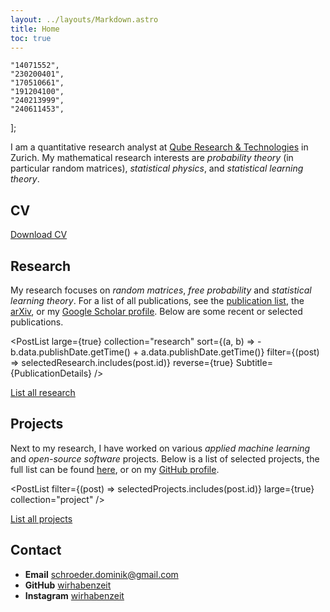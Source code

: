 ```yaml
---
layout: ../layouts/Markdown.astro
title: Home
toc: true
---
```


	"14071552",
	"230200401",
	"170510661",
	"191204100",
	"240213999",
	"240611453",
];



I am a quantitative research analyst at [Qube Research & Technologies](https://qube-rt.com) in Zurich. My mathematical research interests are _probability theory_ (in particular random matrices), _statistical physics_, and _statistical learning theory_.

<SocialList />

## CV

<CV />

[Download CV](/cv.pdf)

## Research

My research focuses on _random matrices_, _free probability_ and _statistical learning theory_. For a list of all publications, see the [publication list](/research), the [arXiv](https://arxiv.org/a/schroder_d_1), or my [Google Scholar profile](https://scholar.google.com/citations?user=u3ilHrcAAAAJ). Below are some recent or selected publications.

<PostList
	large={true}
	collection="research"
	sort={(a, b) => -b.data.publishDate.getTime() + a.data.publishDate.getTime()}
	filter={(post) => selectedResearch.includes(post.id)}
	reverse={true}
	Subtitle={PublicationDetails}
/>

[List all research](/research)

## Projects

Next to my research, I have worked on various _applied machine learning_ and _open-source software_ projects. Below is a list of selected projects, the full list can be found [here](/project), or on my [GitHub profile](https://github.com/wirhabenzeit).

<PostList
	filter={(post) => selectedProjects.includes(post.id)}
	large={true}
	collection="project"
/>

[List all projects](/project)

## Contact

- **Email** [schroeder.dominik@gmail.com](mailto:schroeder.dominik@gmail.com)
- **GitHub** [wirhabenzeit](https://github.com/wirhabenzeit)
- **Instagram** [wirhabenzeit](https://instagram.com/wirhabenzeit)
